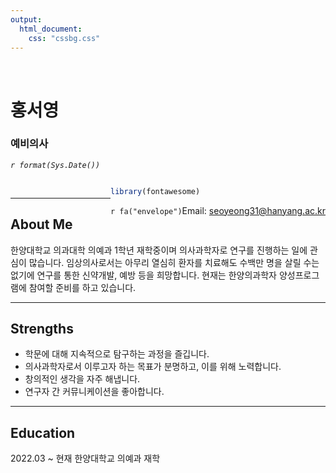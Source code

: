 ---
output:
  html_document:
    css: "cssbg.css"
---
<br>

# **홍서영**<br>
### 예비의사<br>
*`r format(Sys.Date())`*<br>

<div style = "float:right;">
```{r echo=FALSE, error=FALSE, results='hide', warning=FALSE}
library(fontawesome)
```

`r fa("envelope")`Email:
[seoyeong31@hanyang.ac.kr](mailto:seoyeong31@hanyang.ac.kr)
</div><br>
<hr>
## About Me <br>
한양대학교 의과대학 의예과 1학년 재학중이며
의사과학자로 연구를 진행하는 일에 관심이 많습니다.
임상의사로서는 아무리 열심히 환자를 치료해도 수백만
명을 살릴 수는 없기에 연구를 통한 신약개발, 예방 등을 희망합니다.
현재는 한양의과학자 양성프로그램에 참여할 준비를 하고 있습니다.<br>

-----

## Strengths<br>
* 학문에 대해 지속적으로 탐구하는 과정을 즐깁니다.<br>
* 의사과학자로서 이루고자 하는 목표가 분명하고, 이를 위해 노력합니다.<br>
* 창의적인 생각을 자주 해냅니다.<br>
* 연구자 간 커뮤니케이션을 좋아합니다.<br>

-----

## Education<br>
2022.03 ~ 현재    한양대학교 의예과 재학


